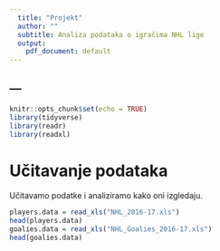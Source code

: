 ```yaml
---
  title: "Projekt"
  author: ""
  subtitle: Analiza podataka o igračima NHL lige
  output:
    pdf_document: default
---
```

---
---

```r
knitr::opts_chunk$set(echo = TRUE)
library(tidyverse)
library(readr)
library(readxl)
```
# Učitavanje podataka
Učitavamo podatke i analiziramo kako oni izgledaju.
```r
players.data = read_xls("NHL_2016-17.xls")
head(players.data)
goalies.data = read_xls("NHL_Goalies_2016-17.xls")
head(goalies.data)

```
